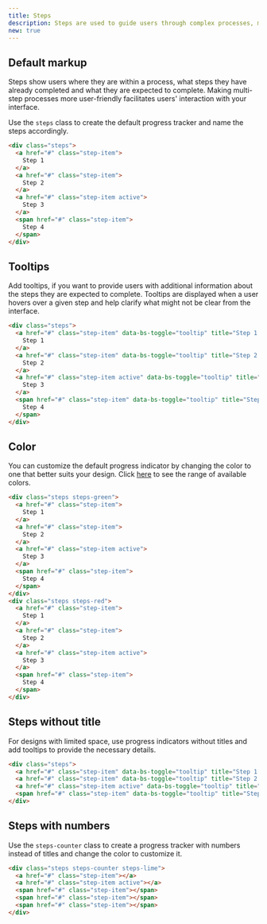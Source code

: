 ```yaml
---
title: Steps
description: Steps are used to guide users through complex processes, making them easier and more intuitive. Breaking a multi-step process into smaller parts and tracking progress along the way helps users complete it successfully.
new: true
---
```


## Default markup

Steps show users where they are within a process, what steps they have already completed and what they are expected to complete. Making multi-step processes more user-friendly facilitates users' interaction with your interface.

Use the `steps` class to create the default progress tracker and name the steps accordingly.

```html example
<div class="steps">
  <a href="#" class="step-item">
    Step 1
  </a>
  <a href="#" class="step-item">
    Step 2
  </a>
  <a href="#" class="step-item active">
    Step 3
  </a>
  <span href="#" class="step-item">
    Step 4
  </span>
</div>
```

## Tooltips

Add tooltips, if you want to provide users with additional information about the steps they are expected to complete. Tooltips are displayed when a user hovers over a given step and help clarify what might not be clear from the interface.

```html example
<div class="steps">
  <a href="#" class="step-item" data-bs-toggle="tooltip" title="Step 1 description">
    Step 1
  </a>
  <a href="#" class="step-item" data-bs-toggle="tooltip" title="Step 2 description">
    Step 2
  </a>
  <a href="#" class="step-item active" data-bs-toggle="tooltip" title="Step 3 description">
    Step 3
  </a>
  <span href="#" class="step-item" data-bs-toggle="tooltip" title="Step 4 description">
    Step 4
  </span>
</div>
```

## Color

You can customize the default progress indicator by changing the color to one that better suits your design. Click [here](/docs/ui/colors) to see the range of available colors.

```html example
<div class="steps steps-green">
  <a href="#" class="step-item">
    Step 1
  </a>
  <a href="#" class="step-item">
    Step 2
  </a>
  <a href="#" class="step-item active">
    Step 3
  </a>
  <span href="#" class="step-item">
    Step 4
  </span>
</div>
<div class="steps steps-red">
  <a href="#" class="step-item">
    Step 1
  </a>
  <a href="#" class="step-item">
    Step 2
  </a>
  <a href="#" class="step-item active">
    Step 3
  </a>
  <span href="#" class="step-item">
    Step 4
  </span>
</div>
```

## Steps without title

For designs with limited space, use progress indicators without titles and add tooltips to provide the necessary details.

```html example
<div class="steps">
  <a href="#" class="step-item" data-bs-toggle="tooltip" title="Step 1 description"></a>
  <a href="#" class="step-item" data-bs-toggle="tooltip" title="Step 2 description"></a>
  <a href="#" class="step-item active" data-bs-toggle="tooltip" title="Step 3 description"></a>
  <span href="#" class="step-item" data-bs-toggle="tooltip" title="Step 4 description"></span>
</div>
```

## Steps with numbers

Use the `steps-counter` class to create a progress tracker with numbers instead of titles and change the color to customize it.

```html example
<div class="steps steps-counter steps-lime">
  <a href="#" class="step-item"></a>
  <a href="#" class="step-item active"></a>
  <span href="#" class="step-item"></span>
  <span href="#" class="step-item"></span>
  <span href="#" class="step-item"></span>
</div>
```
